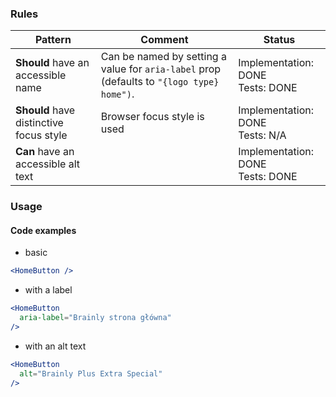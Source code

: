 ### Rules

| Pattern                                 | Comment                                                                                   | Status                                |
| --------------------------------------- | ----------------------------------------------------------------------------------------- | ------------------------------------- |
| **Should** have an accessible name      | Can be named by setting a value for `aria-label` prop (defaults to `"{logo type} home")`. | Implementation: DONE<br />Tests: DONE |
| **Should** have distinctive focus style | Browser focus style is used                                                               | Implementation: DONE<br />Tests: N/A  |
| **Can** have an accessible alt text     |                                                                                           | Implementation: DONE<br />Tests: DONE |

### Usage

#### Code examples

- basic

```jsx
<HomeButton />
```

- with a label

<!-- prettier-ignore -->
```jsx
<HomeButton
  aria-label="Brainly strona główna"
/>
```

- with an alt text

<!-- prettier-ignore -->
```jsx
<HomeButton
  alt="Brainly Plus Extra Special"
/>
```
